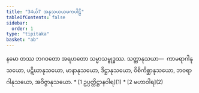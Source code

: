 ```yaml
---
title: "34ယ်7 အနုသယယမကပါဠိ"
tableOfContents: false
sidebar:
  order: 1
type: "tipitaka"
basket: "ab"
---
```


<Paragraph number="1" type="center">
နမော တဿ ဘဂဝတော အရဟတော သမ္မာသမ္ဗုဒ္ဓဿ.
</Paragraph>

<Division number="1">

<Paragraph number="2">
သတ္တာနုသယာ—  ကာမရာဂါနုသယော, ပဋိဃာနုသယော, မာနာနုသယော, ဒိဋ္ဌာနုသယော, ဝိစိကိစ္ဆာနုသယော, ဘဝရာဂါနုသယော, အဝိဇ္ဇာနုသယော.

</Paragraph>
</Division>

<TableOfContents>
* [1 ဥပ္ပတ္တိဋ္ဌာနဝါရ](1)
* [2 မဟာဝါရ](2)
</TableOfContents>